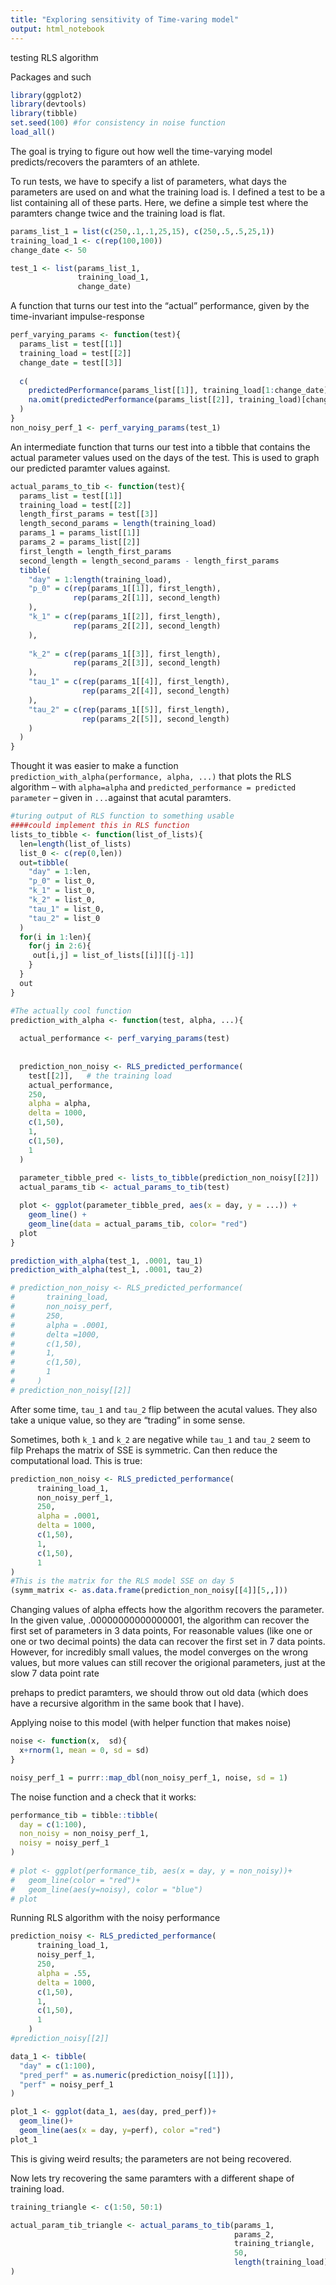 ```yaml
---
title: "Exploring sensitivity of Time-varing model"
output: html_notebook
---
```

testing RLS algorithm 

Packages and such
```r
library(ggplot2)
library(devtools)
library(tibble)
set.seed(100) #for consistency in noise function
load_all()
```
The goal is trying to figure out how well the time-varying model predicts/recovers the paramters of an athlete. 


To run tests, we have to specify a list of parameters, what days the parameters are used on 
and what the training load is. I defined a test to be a list containing all of these parts. 
Here, we define a simple test where the paramters change twice and the training load is flat. 
```r
params_list_1 = list(c(250,.1,.1,25,15), c(250,.5,.5,25,1))
training_load_1 <- c(rep(100,100))
change_date <- 50

test_1 <- list(params_list_1,
               training_load_1,
               change_date)
```

A function that turns our test into the "actual" performance, given by the time-invariant
impulse-response

```r
perf_varying_params <- function(test){
  params_list = test[[1]]
  training_load = test[[2]]
  change_date = test[[3]]
  
  c(
    predictedPerformance(params_list[[1]], training_load[1:change_date]),
    na.omit(predictedPerformance(params_list[[2]], training_load)[change_date+1:length(training_load)])
  )
}
non_noisy_perf_1 <- perf_varying_params(test_1)
```
An intermediate function that turns our test into a tibble that contains the actual parameter values used
on the days of the test. This is used to graph our predicted paramter values against. 
```r
actual_params_to_tib <- function(test){
  params_list = test[[1]]
  training_load = test[[2]]
  length_first_params = test[[3]]
  length_second_params = length(training_load)
  params_1 = params_list[[1]]
  params_2 = params_list[[2]]
  first_length = length_first_params 
  second_length = length_second_params - length_first_params 
  tibble(
    "day" = 1:length(training_load),
    "p_0" = c(rep(params_1[[1]], first_length),
              rep(params_2[[1]], second_length)
    ),
    "k_1" = c(rep(params_1[[2]], first_length),
              rep(params_2[[2]], second_length)
    ),
    
    "k_2" = c(rep(params_1[[3]], first_length),
              rep(params_2[[3]], second_length)
    ),
    "tau_1" = c(rep(params_1[[4]], first_length),
                rep(params_2[[4]], second_length)
    ),
    "tau_2" = c(rep(params_1[[5]], first_length),
                rep(params_2[[5]], second_length)
    )
  )
}
```


Thought it was easier to make a function 
`prediction_with_alpha(performance, alpha, ...)` that plots the RLS algorithm --  with `alpha=alpha` and `predicted_performance = predicted parameter` -- given in `...`against that acutal paramters. 
```r
#turing output of RLS function to something usable
####could implement this in RLS function
lists_to_tibble <- function(list_of_lists){
  len=length(list_of_lists)
  list_0 <- c(rep(0,len))
  out=tibble(
    "day" = 1:len,
    "p_0" = list_0,
    "k_1" = list_0,
    "k_2" = list_0,
    "tau_1" = list_0,
    "tau_2" = list_0
  )
  for(i in 1:len){
    for(j in 2:6){
     out[i,j] = list_of_lists[[i]][[j-1]] 
    }
  }
  out
}

#The actually cool function
prediction_with_alpha <- function(test, alpha, ...){
  
  actual_performance <- perf_varying_params(test)
  
  
  prediction_non_noisy <- RLS_predicted_performance(
    test[[2]],   # the training load
    actual_performance,
    250,
    alpha = alpha,
    delta = 1000,
    c(1,50),
    1,
    c(1,50),
    1
  )
  
  parameter_tibble_pred <- lists_to_tibble(prediction_non_noisy[[2]])
  actual_params_tib <- actual_params_to_tib(test)

  plot <- ggplot(parameter_tibble_pred, aes(x = day, y = ...)) +
    geom_line() +
    geom_line(data = actual_params_tib, color= "red")
  plot
}

prediction_with_alpha(test_1, .0001, tau_1)
prediction_with_alpha(test_1, .0001, tau_2)

# prediction_non_noisy <- RLS_predicted_performance(
#       training_load,
#       non_noisy_perf,
#       250,
#       alpha = .0001,
#       delta =1000,
#       c(1,50),
#       1,
#       c(1,50),
#       1
#     )
# prediction_non_noisy[[2]]
```
After some time, `tau_1` and `tau_2` flip between the acutal values. They also
take a unique value, so they are "trading" in some sense. 


Sometimes, both `k_1` and `k_2` are negative while `tau_1` and `tau_2` seem to filp
Prehaps the matrix of SSE is symmetric. Can then reduce the computational load. This is true:

```r
prediction_non_noisy <- RLS_predicted_performance(
      training_load_1,
      non_noisy_perf_1,
      250,
      alpha = .0001,
      delta = 1000,
      c(1,50),
      1,
      c(1,50),
      1
)    
#This is the matrix for the RLS model SSE on day 5
(symm_matrix <- as.data.frame(prediction_non_noisy[[4]][5,,]))
```



Changing values of alpha effects how the algorithm recovers the parameter.
In the given value, .00000000000000001, the algorithm can recover the first
set of parameters in 3 data points, For reasonable values (like one or one or
two decimal points) the data can recover the first set in 7 data points. However,
for incredibly small values, the model converges on the wrong values, but more
values can still recover the origional parameters, just at the slow 7 data point rate

prehaps to predict paramters, we should throw out old data (which does have a recursive algorithm in the
same book that I have).



Applying noise to this model (with helper function that makes noise)
```r
noise <- function(x,  sd){
  x+rnorm(1, mean = 0, sd = sd)
}

noisy_perf_1 = purrr::map_dbl(non_noisy_perf_1, noise, sd = 1)
```


The noise function and a check that it works:
```r
performance_tib = tibble::tibble(
  day = c(1:100),
  non_noisy = non_noisy_perf_1,
  noisy = noisy_perf_1 
)
 
# plot <- ggplot(performance_tib, aes(x = day, y = non_noisy))+
#   geom_line(color = "red")+
#   geom_line(aes(y=noisy), color = "blue")
# plot
```



Running RLS algorithm with the noisy performance
```r
prediction_noisy <- RLS_predicted_performance(
      training_load_1,
      noisy_perf_1,
      250,
      alpha = .55,
      delta = 1000,
      c(1,50),
      1,
      c(1,50),
      1
    )
#prediction_noisy[[2]]

data_1 <- tibble(
  "day" = c(1:100),
  "pred_perf" = as.numeric(prediction_noisy[[1]]),
  "perf" = noisy_perf_1
)

plot_1 <- ggplot(data_1, aes(day, pred_perf))+
  geom_line()+
  geom_line(aes(x = day, y=perf), color ="red")
plot_1
```
This is giving weird results; the parameters are not being recovered. 



Now lets try recovering the same paramters with a different shape of training load.

```r
training_triangle <- c(1:50, 50:1)

actual_param_tib_triangle <- actual_params_to_tib(params_1, 
                                                  params_2, 
                                                  training_triangle, 
                                                  50, 
                                                  length(training_load)
)



```




